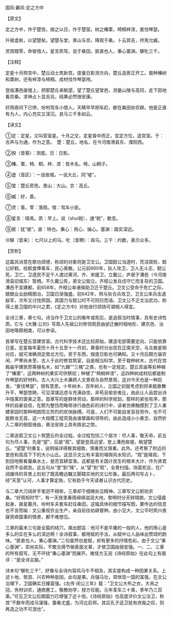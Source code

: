 

国风·鄘风·定之方中

【原文】

定之方中，作于楚宫。揆之以日，作于楚室。树之榛栗，椅桐梓漆，爰伐琴瑟。

升彼虚矣，以望楚矣。望楚与堂，景山与京。降观于桑。卜云其吉，终焉允臧。

灵雨既零，命彼倌人。星言夙驾，说于桑田。匪直也人，秉心塞渊。騋牝三千。

【注释】

定星十月照空中，楚丘动土筑新宫。度量日影测方向，楚丘造房正开工。栽种榛树和栗树，还有梓漆与椅桐。成材伐作琴瑟用。

登临漕邑废墟上，把那楚丘来眺望。望了楚丘望堂邑，测量山陵与高冈，走下田地看农桑。求神占卜显吉兆，结果必然很安康。

好雨夜间下已停，吩咐驾车小倌人。天睛早早把车赶，歇在桑田劝农耕。他是正直有为人，内心充实又深沉。良马三千多如云。

【译文】

①定：定星，又叫营室星。十月之交，定星昏中而正，宜定方位，造宫室。于：古声与为通，作为之意。　楚：楚丘，地名，在今河南滑县东、濮阳西。

②揆（音葵）：测度。日：日影。

③榛、栗、椅、桐、梓、漆：皆木名。椅，山桐子。

④虚（音区）：一说故城，一说大丘，同“墟”。

⑤堂：楚丘旁邑。景山：大山。京：高丘。

⑥臧：好，善。

⑦灵：善。零：落雨。倌：驾车小臣。

⑧星言：晴焉。夙：早上。说（shuì税），通“税”，歇息。

⑨匪：犹“彼”。直：特也。秉心：用心、操心。塞渊：踏实深远。

⑩騋（音来）：七尺以上的马。牝（音聘）：母马。三千：约数，表示众多。

【赏析】

这篇风诗意在歌功颂德，称颂的对象则是卫文公。卫国懿公当道时，荒淫腐败，懿公好鹤，给鹤食俸乘车，民心离散。公元前660年，狄人攻卫，卫人无斗志，懿公死，卫亡。卫遗民不足千人渡过黄河，齐、宋援卫，立戴公，庐居于漕邑（今河南滑县旧城东）暂栖。不久戴公死，弟文公毁立。齐桓公发兵戍守亡而复存的卫国。漕邑不宜建都，前658年，齐桓公率诸侯助卫迁于楚丘。卫文公受命于危亡之际，兢兢业业励精图治，卫国日渐强盛。前642年，邢与狄合兵攻卫，卫文公率兵击退敌军，次年又讨伐邢国，其国力与懿公时不可同日而语。卫文公不乏文治武功，称得上是卫国的中兴之君，《定之方中》对他进行颂扬可谓相人得宜。

全诗三章，章七句。诗当作于卫文公的晚年或死后，是追叙当时情事，具有史诗性质。它与《大雅·公刘》写周人先祖公刘带领周民由邰迁豳时相地形、建京邑、治田地等颇相类，可以参读。

首章写在楚丘营建宫室。古代科学技术还比较原始，建造宅邸需要定向，只能依靠日星。定星每年夏历十月十五至十一月初，黄昏时分出现在正南天空，与北极星相对应，就可准确测定南北方位。至于东西，揆度日影也可确知。又十月后期方届农闲，严寒尚未至，古人于此时修宫筑室，自是相当科学。至于栽种树木，古代在宫殿庙宇建筑旁需植名木，如“九棘”“三槐”之类，也有一定规定。楚丘宫庙等处种植了“榛栗”，这两种树的果实可供祭祀；种植了“椅桐梓漆”，这四种树成材后都是制作琴瑟的好材料。古人大兴土木兼顾人文景观与自然景观，这对今天也是一种启发。“爰伐琴瑟”，很有意思。十年树木，百年树人，立国之初就考虑到将来能歌舞升平，琴瑟悠飏，可见深谋远虑与充满自信，非苟且偷安者比，由此让人品尝出诗中隐寓的褒美之意。首章写的是群体劳动，那样的科学规划，那样的紧张有序，那样的自豪自信，在颇为整饬而略带进行曲色彩的诗行中，读者仿佛触摸到了卫人重建家园时那种明朗而又热烈的欢快脉搏。可是，人们不可能自发盲目劳作，也不可能群龙无首，这一大规模工程究竟由谁擘画和领导的，由此造成小小悬念，自然折入二章的倒叙缘由，章法安排上具有跌宕之势。

二章追叙卫文公卜筑楚丘的全过程。全过程包括二个层次：尽人事，敬天命。前五句为尽人事，先是“望”，后是“观”。望是登高远望，登上漕邑故墟，眺望楚丘。“望楚”的重复，说明端详得极其细致，慎重而又慎重。此外。还考察了附近的堂邑和高高下下的大小山丘。这显示文公有丰富的堪舆风水知识。“观”是降观，下到田地察看蚕桑水土，是否宜耕宜渔。这都是有关国计民生的根本大计，作为贤君自然不会疏忽。这五句从“登”到“降”，从“望”到“观”，全景扫描，场面宏远，在广阔雄伟的背景上刻划了既高瞻远瞩又脚踏实地的文公形象。最后两句写占卜，经“天意”认可，人事才算定局，它有助于今天读者认识古代历史。

与二章大刀阔斧手笔迥不相侔，三章却于细微处见精神。三章写文公躬劝农桑。“好雨知时节”，有一天夜里春雨绵绵滋润大地，黎明时分天转晴朗，文公侵晨起身，披星戴月，吩咐车夫套车赶往桑田。这幅具体的细节描写图，要传达的信息也不言而喻：文公重视农业生产，亲自前往劝耕督种。由小见大，文公平时夙兴夜寐劳瘁国事的情景，都不难想见。

三章的最末三句是全篇的结穴，揭出题旨：他可不是平庸的一般的人，他的用心是多么的实在多么的深远啊！全诗叙事，都用赋的手法，从赋中让人品味出赞颂的韵味。“匪直也人，秉心塞渊。”二句虽然也是赋，却有更多的抒情色彩。由于文公“秉心塞渊”，崇尚实际，不繁文缛节做表面文章，才使卫国由弱变强。一、二、三章的所有叙写，无不环绕“秉心塞渊”而展开。难怪方玉润《诗经原始》在此句上有眉评：“是全诗主脑。”

诗末句“騋牝三千”，好像与全诗内容风马牛不相及，其实是构成一种因果关系。上述卜地、筑宫、兴农种种是因，此句是果。兵强马壮，常体现一国的富强，在文公治理下，卫国确实日臻富强。《左传·闵公三年》载：“卫文公大布之衣，大帛之冠，务材训农，通商惠工，敬教劝学，授方任能。元年革车三十乘，季年乃三百乘。”可见卫文公后期国力已增强了近十倍。《诗经原始》也高度评价文公治卫，称其“不数年而戎马寖强，蚕桑尤盛，为河北巨邦。其后孔子适卫犹有庶哉之叹，则再造之功不可泯也”。

